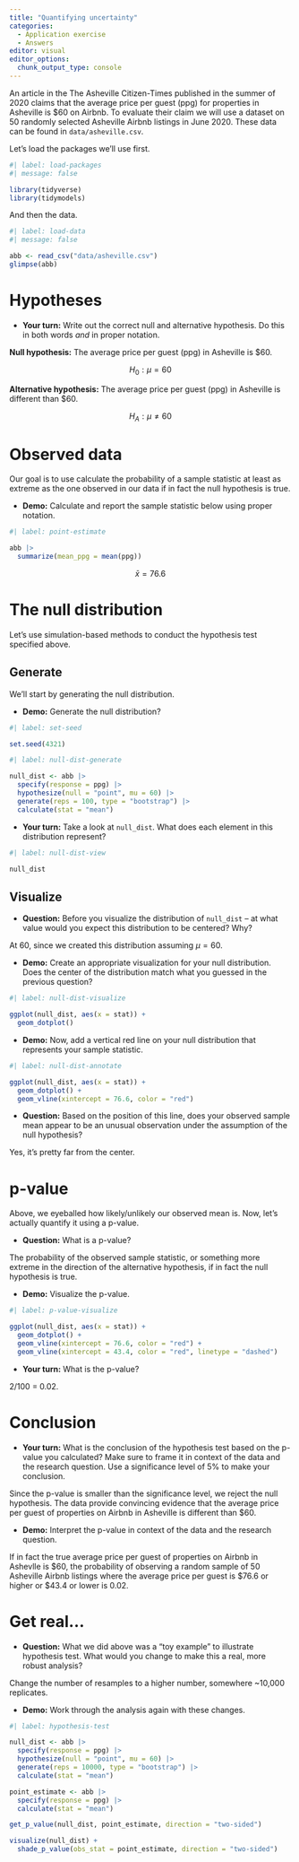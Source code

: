 ```yaml
---
title: "Quantifying uncertainty"
categories: 
  - Application exercise
  - Answers
editor: visual
editor_options: 
  chunk_output_type: console
---
```


An article in the The Asheville Citizen-Times published in the summer of 2020 claims that the average price per guest (ppg) for properties in Asheville is \$60 on Airbnb.
To evaluate their claim we will use a dataset on 50 randomly selected Asheville Airbnb listings in June 2020.
These data can be found in `data/asheville.csv`.

Let's load the packages we'll use first.

```r
#| label: load-packages
#| message: false

library(tidyverse)
library(tidymodels)
```

And then the data.

```r
#| label: load-data
#| message: false

abb <- read_csv("data/asheville.csv")
glimpse(abb)
```

# Hypotheses

-   **Your turn:** Write out the correct null and alternative hypothesis. Do this in both words *and* in proper notation.

**Null hypothesis:** The average price per guest (ppg) in Asheville is \$60.

$$H_0: \mu = 60$$

**Alternative hypothesis:** The average price per guest (ppg) in Asheville is different than \$60.

$$H_A: \mu \ne 60$$

# Observed data

Our goal is to use calculate the probability of a sample statistic at least as extreme as the one observed in our data if in fact the null hypothesis is true.

-   **Demo:** Calculate and report the sample statistic below using proper notation.

```r
#| label: point-estimate

abb |>
  summarize(mean_ppg = mean(ppg))
```

$$\bar{x} = 76.6$$

# The null distribution

Let's use simulation-based methods to conduct the hypothesis test specified above.

## Generate

We'll start by generating the null distribution.

-   **Demo:** Generate the null distribution?

```r
#| label: set-seed

set.seed(4321)
```

```r
#| label: null-dist-generate

null_dist <- abb |>
  specify(response = ppg) |>
  hypothesize(null = "point", mu = 60) |>
  generate(reps = 100, type = "bootstrap") |>
  calculate(stat = "mean")
```

-   **Your turn:** Take a look at `null_dist`. What does each element in this distribution represent?

```r
#| label: null-dist-view

null_dist
```

## Visualize

-   **Question:** Before you visualize the distribution of `null_dist` -- at what value would you expect this distribution to be centered? Why?

At 60, since we created this distribution assuming $\mu = 60$.

-   **Demo:** Create an appropriate visualization for your null distribution. Does the center of the distribution match what you guessed in the previous question?

```r
#| label: null-dist-visualize

ggplot(null_dist, aes(x = stat)) +
  geom_dotplot()
```

-   **Demo:** Now, add a vertical red line on your null distribution that represents your sample statistic.

```r
#| label: null-dist-annotate

ggplot(null_dist, aes(x = stat)) +
  geom_dotplot() +
  geom_vline(xintercept = 76.6, color = "red")
```

-   **Question:** Based on the position of this line, does your observed sample mean appear to be an unusual observation under the assumption of the null hypothesis?

Yes, it's pretty far from the center.

# p-value

Above, we eyeballed how likely/unlikely our observed mean is.
Now, let's actually quantify it using a p-value.

-   **Question:** What is a p-value?

The probability of the observed sample statistic, or something more extreme in the direction of the alternative hypothesis, if in fact the null hypothesis is true.

-   **Demo:** Visualize the p-value.

```r
#| label: p-value-visualize

ggplot(null_dist, aes(x = stat)) +
  geom_dotplot() +
  geom_vline(xintercept = 76.6, color = "red") +
  geom_vline(xintercept = 43.4, color = "red", linetype = "dashed")
```

-   **Your turn:** What is the p-value?

2/100 = 0.02.

# Conclusion

-   **Your turn:** What is the conclusion of the hypothesis test based on the p-value you calculated? Make sure to frame it in context of the data and the research question. Use a significance level of 5% to make your conclusion.

Since the p-value is smaller than the significance level, we reject the null hypothesis.
The data provide convincing evidence that the average price per guest of properties on Airbnb in Asheville is different than \$60.

-   **Demo:** Interpret the p-value in context of the data and the research question.

If in fact the true average price per guest of properties on Airbnb in Ashevlle is \$60, the probability of observing a random sample of 50 Asheville Airbnb listings where the average price per guest is \$76.6 or higher or \$43.4 or lower is 0.02.

# Get real...

-   **Question:** What we did above was a "toy example" to illustrate hypothesis test. What would you change to make this a real, more robust analysis?

Change the number of resamples to a higher number, somewhere \~10,000 replicates.

-   **Demo:** Work through the analysis again with these changes.

```r
#| label: hypothesis-test

null_dist <- abb |>
  specify(response = ppg) |>
  hypothesize(null = "point", mu = 60) |>
  generate(reps = 10000, type = "bootstrap") |>
  calculate(stat = "mean")

point_estimate <- abb |>
  specify(response = ppg) |>
  calculate(stat = "mean")

get_p_value(null_dist, point_estimate, direction = "two-sided")

visualize(null_dist) +
  shade_p_value(obs_stat = point_estimate, direction = "two-sided")
```
